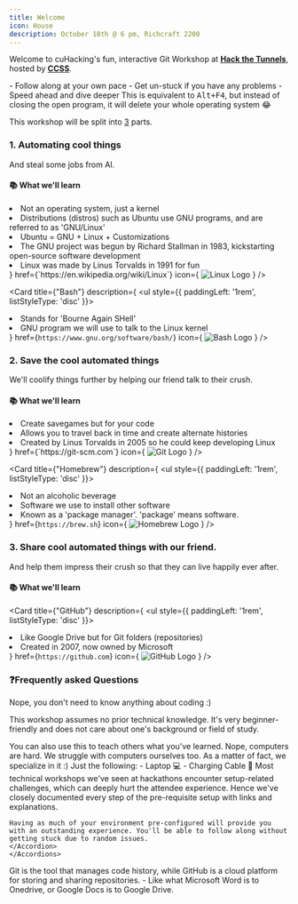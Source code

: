```yaml
---
title: Welcome
icon: House
description: October 18th @ 6 pm, Richcraft 2200
---
```



Welcome to cuHacking's fun, interactive Git Workshop at [**Hack the Tunnels**](https://ccss.carleton.ca/hackthetunnels/), hosted by [**CCSS**](https://ccss.carleton.ca).

<Callout title='These pages are a standalone reference for you to:'>
- Follow along at your own pace
- Get un-stuck if you have any problems
- Speed ahead and dive deeper
</Callout>

<Callout type="warn" title="It's highly recommended to complete your setup in advance for a smooth experience.">
</Callout>
<Callout type="error" title="If someone says to `rm -rf /`, do NOT do that! 😂">
This is equivalent to <kbd>Alt+F4</kbd>, but instead of closing the open program, it will delete your whole operating system 😂
</Callout>

This workshop will be split into <u>3</u> parts.

### 1. Automating cool things

And steal some jobs from AI.

#### 📚 What we'll learn

<Cards>
<Card
  title={"Linux"}
  description={
    <ul style={{ paddingLeft: '1rem', listStyleType: 'disc' }}>
      <li>Not an operating system, just a kernel</li>
      <li>Distributions (distros) such as Ubuntu use GNU programs, and are referred to as 'GNU/Linux'</li>
      <li>Ubuntu = GNU + Linux + Customizations</li>
      <li>The GNU project was begun by Richard Stallman in 1983, kickstarting open-source software development</li>
      <li>Linux was made by Linus Torvalds in 1991 for fun</li>
    </ul>
  }
  href={`https://en.wikipedia.org/wiki/Linux`}
  icon={
    <img
      src="https://cdn.jsdelivr.net/gh/devicons/devicon@latest/icons/linux/linux-original.svg"
      alt="Linux Logo"
      width={24}
      height={24}
    />
  }
/>

<Card
  title={"Bash"}
  description={
    <ul style={{ paddingLeft: '1rem', listStyleType: 'disc' }}>
      <li>Stands for 'Bourne Again SHell'</li>
      <li>GNU program we will use to talk to the Linux kernel</li>
    </ul>
  }
  href={`https://www.gnu.org/software/bash/`}
  icon={
    <img
      src="https://cdn.jsdelivr.net/gh/devicons/devicon/icons/bash/bash-original.svg"
      alt="Bash Logo"
      width={24}
      height={24}
    />
  }
/>

</Cards>

### 2. Save the cool automated things
We'll coolify things further by helping our friend talk to their crush.

#### 📚 What we'll learn
<Cards>
<Card
  title={"Git"}
  description={
    <ul style={{ paddingLeft: '1rem', listStyleType: 'disc' }}>
      <li>Create savegames but for your code</li>
      <li>Allows you to travel back in time and create alternate histories</li>
      <li>Created by Linus Torvalds in 2005 so he could keep developing Linux</li>
    </ul>
  }
  href={`https://git-scm.com`}
  icon={
    <img
      src="https://cdn.jsdelivr.net/gh/devicons/devicon/icons/git/git-original.svg"
      alt="Git Logo"
      width={24}
      height={24}
    />
  }
/>

<Card
  title={"Homebrew"}
  description={
    <ul style={{ paddingLeft: '1rem', listStyleType: 'disc' }}>
      <li>Not an alcoholic beverage</li>
      <li>Software we use to install other software</li>
      <li>Known as a 'package manager'. 'package' means software.</li>
    </ul>
  }
  href={`https://brew.sh`}
  icon={
    <img
      src="https://cdn.jsdelivr.net/gh/devicons/devicon@latest/icons/homebrew/homebrew-original.svg"
      alt="Homebrew Logo"
      width={24}
      height={24}
    />
  }
/>
</Cards>

### 3. Share cool automated things with our friend.

And help them impress their crush so that they can live happily ever after.

#### 📚 What we'll learn

<Cards>

<Card
  title={"GitHub"}
  description={
    <ul style={{ paddingLeft: '1rem', listStyleType: 'disc' }}>
      <li>Like Google Drive but for Git folders (repositories)</li>
      <li>Created in 2007, now owned by Microsoft</li>
    </ul>
  }
  href={`https://github.com`}
  icon={
    <img
      src="https://cdn.jsdelivr.net/gh/devicons/devicon/icons/github/github-original.svg"
      alt="GitHub Logo"
      width={24}
      height={24}
    />
  }
/>


</Cards>

### ❓️Frequently asked Questions
  <Accordions>
    <Accordion title="Do I need to know how to code?">
    Nope, you don't need to know anything about coding :)

This workshop assumes no prior technical knowledge. It's very beginner-friendly and does not care about one's background or field of study.

You can also use this to teach others what you've learned.
    </Accordion>
    <Accordion title="Do I need to be super tech-y and be good with computers?">
    Nope, computers are hard. We struggle with computers ourselves too. As a matter of fact, we specialize in it :)
    </Accordion>
    <Accordion title="Do I need to bring anything?">
    Just the following:
    - Laptop 💻️
    - Charging Cable 🔌
    </Accordion>
    <Accordion title="How do I get the most out of this workshop?">
    Most technical workshops we've seen at hackathons encounter setup-related challenges, which can deeply hurt the attendee experience. Hence we've closely documented every step of the pre-requisite setup with links and explanations.

    Having as much of your environment pre-configured will provide you with an outstanding experience. You'll be able to follow along without getting stuck due to random issues.
    </Accordion>
    </Accordions>


<Callout type="warn" title="Git and GitHub are different things">
     Git is the tool that manages code history, while GitHub is a cloud platform for storing and sharing repositories.
     - Like what Microsoft Word is to Onedrive, or Google Docs is to Google Drive.
</Callout>

<Callout title="For a smooth workshop experience, changing the commands is not recommended, unless you're an experienced user.">
</Callout>


